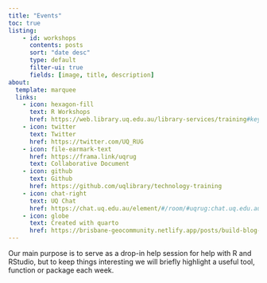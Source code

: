 ```yaml
---
title: "Events"
toc: true
listing:
    - id: workshops
      contents: posts
      sort: "date desc"
      type: default
      filter-ui: true
      fields: [image, title, description]
about:
  template: marquee 
  links:
    - icon: hexagon-fill
      text: R Workshops
      href: https://web.library.uq.edu.au/library-services/training#keyword=Rstudio
    - icon: twitter
      text: Twitter
      href: https://twitter.com/UQ_RUG
    - icon: file-earmark-text
      href: https://frama.link/uqrug
      text: Collaborative Document
    - icon: github
      text: Github
      href: https://github.com/uqlibrary/technology-training
    - icon: chat-right
      text: UQ Chat
      href: https://chat.uq.edu.au/element/#/room/#uqrug:chat.uq.edu.au
    - icon: globe
      text: Created with quarto
      href: https://brisbane-geocommunity.netlify.app/posts/build-blog-w-quarto/
---
```


```{=html}
<style>
div.quarto-post .metadata{
display: none;
}
</style>
```
Our main purpose is to serve as a drop-in help session for help with R and RStudio, but to keep things interesting we will briefly highlight a useful tool, function or package each week. 
</br>

::: {#workshops}
:::
